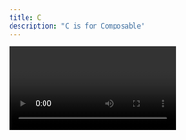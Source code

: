 ```yaml
---
title: C
description: "C is for Composable"
---
```


<Video id="eChtSjJ-q4U" />

Imagine your product as a puzzle made up of lots of different pieces that each do different jobs. You might have a content management system, a payment system, a shopping catalogue and an email platform that all fit together with your website to make your customers happy.

Composable is a type of architecture, and it means choosing the best tools and services for your product, making it easy to switch them out easily later if you need to.